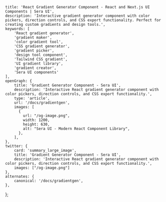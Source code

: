     title: 'React Gradient Generator Component - React and Next.js UI Components | Sera UI',
    description: 'Interactive gradient generator component with color pickers, direction controls, and CSS export functionality. Perfect for creating custom gradients and design tools.',
    keywords: [
        'React gradient generator',
        'gradient maker',
        'color gradient tool',
        'CSS gradient generator',
        'gradient picker',
        'design tool component',
        'Tailwind CSS gradient',
        'UI gradient library',
        'gradient creator',
        'Sera UI components'
    ],
    openGraph: {
        title: 'Gradient Generator Component - Sera UI',
        description: 'Interactive React gradient generator component with color pickers, direction controls, and CSS export functionality.',
        type: 'article',
        url: '/docs/gradientgen',
        images: [
          {
            url: "/og-image.png",
            width: 1200,
            height: 630,
            alt: "Sera UI - Modern React Component Library",
          },
        ],
    },
    twitter: {
        card: 'summary_large_image',
        title: 'Gradient Generator Component - Sera UI',
        description: 'Interactive React gradient generator component with color pickers, direction controls, and CSS export functionality.',
        images: ["/og-image.png"]
    },
    alternates: {
        canonical: '/docs/gradientgen',
    },
};



<HideTOC />
<Gradientgen />
